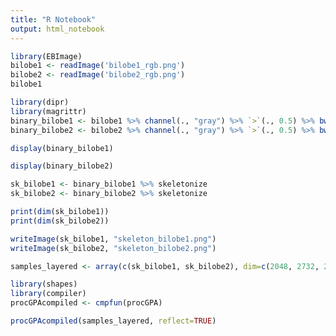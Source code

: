 ```yaml
---
title: "R Notebook"
output: html_notebook
---
```


```r
library(EBImage)
bilobe1 <- readImage('bilobe1_rgb.png')
bilobe2 <- readImage('bilobe2_rgb.png')
bilobe1
```

```r
library(dipr)
library(magrittr)
binary_bilobe1 <- bilobe1 %>% channel(., "gray") %>% `>`(., 0.5) %>% bwlabel(.)
binary_bilobe2 <- bilobe2 %>% channel(., "gray") %>% `>`(., 0.5) %>% bwlabel(.)

```
```r
display(binary_bilobe1)
```

```r
display(binary_bilobe2)
```

```r
sk_bilobe1 <- binary_bilobe1 %>% skeletonize
sk_bilobe2 <- binary_bilobe2 %>% skeletonize
```
```r
print(dim(sk_bilobe1))
print(dim(sk_bilobe2))
```

```r
writeImage(sk_bilobe1, "skeleton_bilobe1.png")
writeImage(sk_bilobe2, "skeleton_bilobe2.png")

```

```r
samples_layered <- array(c(sk_bilobe1, sk_bilobe2), dim=c(2048, 2732, 2))
```

```r
library(shapes)
library(compiler)
procGPAcompiled <- cmpfun(procGPA)
```


```r
procGPAcompiled(samples_layered, reflect=TRUE)
```


